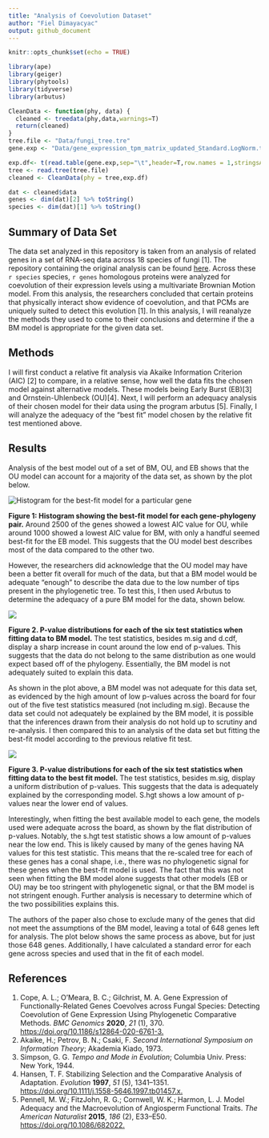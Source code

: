 ```yaml
---
title: "Analysis of Coevolution Dataset"
author: "Fiel Dimayacyac"
output: github_document
---
```


```r
knitr::opts_chunk$set(echo = TRUE)

library(ape)
library(geiger)
library(phytools)
library(tidyverse)
library(arbutus)

CleanData <- function(phy, data) {
  cleaned <- treedata(phy,data,warnings=T)
  return(cleaned)
}
tree.file <- "Data/fungi_tree.tre"
gene.exp <- "Data/gene_expression_tpm_matrix_updated_Standard.LogNorm.tsv"

exp.df<- t(read.table(gene.exp,sep="\t",header=T,row.names = 1,stringsAsFactors = F))
tree <- read.tree(tree.file)
cleaned <- CleanData(phy = tree,exp.df)

dat <- cleaned$data
genes <- dim(dat)[2] %>% toString()
species <- dim(dat)[1] %>% toString()
```

## Summary of Data Set

The data set analyzed in this repository is taken from an analysis of related genes in a set of RNA-seq data across 18 species of fungi [1]. The repository containing the original analysis can be found [here](https://github.com/acope3/GeneExpression_coevolution). Across these `r species` species, `r genes` homologous proteins were analyzed for coevolution of their expression levels using a multivariate Brownian Motion model. From this analysis, the researchers concluded that certain proteins that physically interact show evidence of coevolution, and that PCMs are uniquely suited to detect this evolution [1]. In this analysis, I will reanalyze the methods they used to come to their conclusions and determine if the a BM model is appropriate for the given data set.

## Methods

I will first conduct a relative fit analysis via Akaike Information Criterion (AIC) [2] to compare, in a relative sense, how well the data fits the chosen model against alternative models. These models being Early Burst (EB)[3] and Ornstein-Uhlenbeck (OU)[4]. Next, I will perform an adequacy analysis of their chosen model for their data using the program arbutus [5]. Finally, I will analyze the adequacy of the "best fit" model chosen by the relative fit test mentioned above.

## Results

Analysis of the best model out of a set of BM, OU, and EB shows that the OU model can account for a majority of the data set, as shown by the plot below.

![](AIC.png "Histogram for the best-fit model for a particular gene")

**Figure 1: Histogram showing the best-fit model for each gene-phylogeny pair.** Around 2500 of the genes showed a lowest AIC value for OU, while around 1000 showed a lowest AIC value for BM, with only a handful seemed best-fit for the EB model. This suggests that the OU model best describes most of the data compared to the other two.

However, the researchers did acknowledge that the OU model may have been a better fit overall for much of the data, but that a BM model would be adequate "enough" to describe the data due to the low number of tips present in the phylogenetic tree. To test this, I then used Arbutus to determine the adequacy of a pure BM model for the data, shown below.

![](arbutus_BM.png)

**Figure 2. P-value distributions for each of the six test statistics when fitting data to BM model.** The test statistics, besides m.sig and d.cdf, display a sharp increase in count around the low end of p-values. This suggests that the data do not belong to the same distribution as one would expect based off of the phylogeny. Essentially, the BM model is not adequately suited to explain this data.

As shown in the plot above, a BM model was not adequate for this data set, as evidenced by the high amount of low p-values across the board for four out of the five test statistics measured (not including m.sig). Because the data set could not adequately be explained by the BM model, it is possible that the inferences drawn from their analysis do not hold up to scrutiny and re-analysis. I then compared this to an analysis of the data set but fitting the best-fit model according to the previous relative fit test.

![](arbutus_results.png)

**Figure 3. P-value distributions for each of the six test statistics when fitting data to the best fit model.** The test statistics, besides m.sig, display a uniform distribution of p-values. This suggests that the data is adequately explained by the corresponding model. S.hgt shows a low amount of p-values near the lower end of values.

Interestingly, when fitting the best available model to each gene, the models used were adequate across the board, as shown by the flat distribution of p-values. Notably, the s.hgt test statistic shows a low amount of p-values near the low end. This is likely caused by many of the genes having NA values for this test statistic. This means that the re-scaled tree for each of these genes has a conal shape, i.e., there was no phylogenetic signal for these genes when the best-fit model is used. The fact that this was not seen when fitting the BM model alone suggests that other models (EB or OU) may be too stringent with phylogenetic signal, or that the BM model is not stringent enough. Further analysis is necessary to determine which of the two possibilities explains this.

The authors of the paper also chose to exclude many of the genes that did not meet the assumptions of the BM model, leaving a total of 648 genes left for analysis. The plot below shows the same process as above, but for just those 648 genes. Additionally, I have calculated a standard error for each gene across species and used that in the fit of each model.

## References

1.  Cope, A. L.; O'Meara, B. C.; Gilchrist, M. A. Gene Expression of Functionally-Related Genes Coevolves across Fungal Species: Detecting Coevolution of Gene Expression Using Phylogenetic Comparative Methods. *BMC Genomics* **2020**, *21* (1), 370. <https://doi.org/10.1186/s12864-020-6761-3.>
2.  Akaike, H.; Petrov, B. N.; Csaki, F. *Second International Symposium on Information Theory*; Akademia Kiado, 1973.
3.  Simpson, G. G. *Tempo and Mode in Evolution*; Columbia Univ. Press: New York, 1944.
4.  Hansen, T. F. Stabilizing Selection and the Comparative Analysis of Adaptation. *Evolution* **1997**, *51* (5), 1341–1351. <https://doi.org/10.1111/j.1558-5646.1997.tb01457.x.>
5.  Pennell, M. W.; FitzJohn, R. G.; Cornwell, W. K.; Harmon, L. J. Model Adequacy and the Macroevolution of Angiosperm Functional Traits. *The American Naturalist* **2015**, *186* (2), E33–E50. <https://doi.org/10.1086/682022.>
